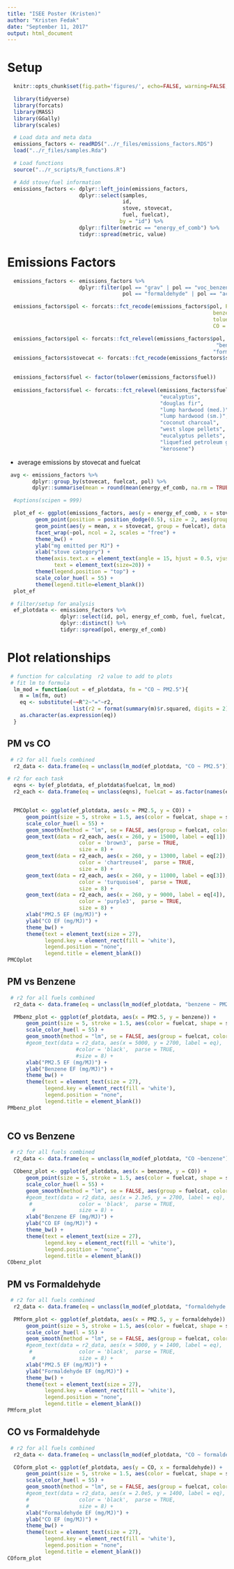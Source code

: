 ```yaml
---
title: "ISEE Poster (Kristen)"
author: "Kristen Fedak"
date: "September 11, 2017"
output: html_document
---
```


# Setup

```r
  knitr::opts_chunk$set(fig.path='figures/', echo=FALSE, warning=FALSE, message=FALSE, cache=FALSE)
```

```r
  library(tidyverse)
  library(forcats)
  library(MASS)
  library(GGally)
  library(scales)
```

```r
  # Load data and meta data
  emissions_factors <- readRDS("../r_files/emissions_factors.RDS")
  load("../r_files/samples.Rda")
```

```r
  # Load functions
  source("../r_scripts/R_functions.R")
```


```r
  # Add stove/fuel information
  emissions_factors <- dplyr::left_join(emissions_factors, 
                       dplyr::select(samples,
                                     id,
                                     stove, stovecat,
                                     fuel, fuelcat),
                                    by = "id") %>%
                       dplyr::filter(metric == "energy_ef_comb") %>%
                       tidyr::spread(metric, value)
```

# Emissions Factors

```r
  emissions_factors <- emissions_factors %>% 
                       dplyr::filter(pol == "grav" | pol == "voc_benzene" | pol == "co" |
                                     pol == "formaldehyde" | pol == "acetaldehyde" | pol == "voc_toluene", id != "1A")

  emissions_factors$pol <- forcats::fct_recode(emissions_factors$pol, PM2.5 = "grav",
                                                                  benzene = "voc_benzene",
                                                                  toluene = "voc_toluene",
                                                                  CO = "co")

  emissions_factors$pol <- forcats::fct_relevel(emissions_factors$pol, "PM2.5", "CO",
                                                                   "benzene", "toluene",
                                                                  "formaldehyde", "acetaldehyde")
  emissions_factors$stovecat <- forcats::fct_recode(emissions_factors$stovecat, insulated = "improved",
                                                                                liquid = "advanced")

  emissions_factors$fuel <- factor(tolower(emissions_factors$fuel))
  
  emissions_factors$fuel <- forcats::fct_relevel(emissions_factors$fuel, "oak",
                                                 "eucalyptus",
                                                 "douglas fir",
                                                 "lump hardwood (med.)",
                                                 "lump hardwood (sm.)",
                                                 "coconut charcoal",
                                                 "west slope pellets",
                                                 "eucalyptus pellets",
                                                 "liquefied petroleum gas",
                                                 "kerosene")
```

* average emissions by stovecat and fuelcat

```r
 avg <- emissions_factors %>%
        dplyr::group_by(stovecat, fuelcat, pol) %>%
        dplyr::summarise(mean = round(mean(energy_ef_comb, na.rm = TRUE), 1))
```



```r
  #options(scipen = 999)

  plot_ef <- ggplot(emissions_factors, aes(y = energy_ef_comb, x = stovecat)) +
         geom_point(position = position_dodge(0.5), size = 2, aes(group = fuel, color = fuel)) +
         geom_point(aes(y = mean, x = stovecat, group = fuelcat), data = avg, position = position_dodge(0.5), shape = 4, size = 2, stroke = 2) +
         facet_wrap(~pol, ncol = 2, scales = "free") +
         theme_bw() +
         ylab("mg emitted per MJ") +
         xlab("stove category") +
         theme(axis.text.x = element_text(angle = 15, hjust = 0.5, vjust = 0.55),
               text = element_text(size=20)) +
         theme(legend.position = "top") +
         scale_color_hue(l = 55) +
         theme(legend.title=element_blank())
  plot_ef

```


```r
 # filter/setup for analysis
  ef_plotdata <- emissions_factors %>%
                 dplyr::select(id, pol, energy_ef_comb, fuel, fuelcat, stove, stovecat) %>%
                 dplyr::distinct() %>%
                 tidyr::spread(pol, energy_ef_comb)
```

# Plot relationships 

```r
 # function for calculating  r2 value to add to plots
 # fit lm to formula
  lm_mod = function(out = ef_plotdata, fm = "CO ~ PM2.5"){
    m = lm(fm, out)
    eq <- substitute(~~R^2~"="~r2, 
                     list(r2 = format(summary(m)$r.squared, digits = 2)))
    as.character(as.expression(eq))
  }

```

## PM vs CO

```r
 # r2 for all fuels combined
  r2_data <- data.frame(eq = unclass(lm_mod(ef_plotdata, "CO ~ PM2.5")))

# r2 for each task
  eqns <- by(ef_plotdata, ef_plotdata$fuelcat, lm_mod)
  r2_each <- data.frame(eq = unclass(eqns), fuelcat = as.factor(names(eqns)))


  PMCOplot <- ggplot(ef_plotdata, aes(x = PM2.5, y = CO)) + 
      geom_point(size = 5, stroke = 1.5, aes(color = fuelcat, shape = stovecat)) +
      scale_color_hue(l = 55) +
      geom_smooth(method = "lm", se = FALSE, aes(group = fuelcat, color = fuelcat)) +
      geom_text(data = r2_each, aes(x = 260, y = 15000, label = eq[1]),
                       color = 'brown3',  parse = TRUE,
                       size = 8) +
      geom_text(data = r2_each, aes(x = 260, y = 13000, label = eq[2]),
                       color = 'chartreuse4',  parse = TRUE,
                       size = 8) +
      geom_text(data = r2_each, aes(x = 260, y = 11000, label = eq[3]),
                       color = 'turquoise4',  parse = TRUE,
                       size = 8) +
      geom_text(data = r2_each, aes(x = 260, y = 9000, label = eq[4]),
                       color = 'purple3',  parse = TRUE,
                       size = 8) +
      xlab("PM2.5 EF (mg/MJ)") +
      ylab("CO EF (mg/MJ)") +
      theme_bw() +
      theme(text = element_text(size = 27),
            legend.key = element_rect(fill = 'white'),
            legend.position = "none",
            legend.title = element_blank())
PMCOplot
```


## PM vs Benzene

```r
 # r2 for all fuels combined
  r2_data <- data.frame(eq = unclass(lm_mod(ef_plotdata, "benzene ~ PM2.5")))

  PMbenz_plot <- ggplot(ef_plotdata, aes(x = PM2.5, y = benzene)) + 
      geom_point(size = 5, stroke = 1.5, aes(color = fuelcat, shape = stovecat)) +
      scale_color_hue(l = 55) +
      geom_smooth(method = "lm", se = FALSE, aes(group = fuelcat, color = fuelcat)) +
      #geom_text(data = r2_data, aes(x = 5000, y = 2700, label = eq),
                      #color = 'black',  parse = TRUE,
                      #size = 8) +
      xlab("PM2.5 EF (mg/MJ)") +
      ylab("Benzene EF (mg/MJ)") +
      theme_bw() +
      theme(text = element_text(size = 27),
            legend.key = element_rect(fill = 'white'),
            legend.position = "none",
            legend.title = element_blank())
PMbenz_plot
  
```

## CO vs Benzene

```r
 # r2 for all fuels combined
  r2_data <- data.frame(eq = unclass(lm_mod(ef_plotdata, "CO ~benzene")))

  CObenz_plot <- ggplot(ef_plotdata, aes(x = benzene, y = CO)) + 
      geom_point(size = 5, stroke = 1.5, aes(color = fuelcat, shape = stovecat)) +
      scale_color_hue(l = 55) +
      geom_smooth(method = "lm", se = FALSE, aes(group = fuelcat, color = fuelcat)) +
      #geom_text(data = r2_data, aes(x = 2.3e5, y = 2700, label = eq),
       #               color = 'black',  parse = TRUE,
        #              size = 8) +
      xlab("Benzene EF (mg/MJ)") +
      ylab("CO EF (mg/MJ)") +
      theme_bw() +
      theme(text = element_text(size = 27),
            legend.key = element_rect(fill = 'white'),
            legend.position = "none",
            legend.title = element_blank())
CObenz_plot
```

## PM vs Formaldehyde

```r
 # r2 for all fuels combined
  r2_data <- data.frame(eq = unclass(lm_mod(ef_plotdata, "formaldehyde ~ PM2.5")))

  PMform_plot <- ggplot(ef_plotdata, aes(x = PM2.5, y = formaldehyde)) + 
      geom_point(size = 5, stroke = 1.5, aes(color = fuelcat, shape = stovecat)) +
      scale_color_hue(l = 55) +
      geom_smooth(method = "lm", se = FALSE, aes(group = fuelcat, color = fuelcat)) +
      #geom_text(data = r2_data, aes(x = 5000, y = 1400, label = eq),
       #               color = 'black',  parse = TRUE,
        #              size = 8) +
      xlab("PM2.5 EF (mg/MJ)") +
      ylab("Formaldehyde EF (mg/MJ)") +
      theme_bw() +
      theme(text = element_text(size = 27),
            legend.key = element_rect(fill = 'white'),
            legend.position = "none",
            legend.title = element_blank())
PMform_plot
```

## CO vs Formaldehyde

```r
 # r2 for all fuels combined
  r2_data <- data.frame(eq = unclass(lm_mod(ef_plotdata, "CO ~ formaldehyde")))

  COform_plot <- ggplot(ef_plotdata, aes(y = CO, x = formaldehyde)) + 
      geom_point(size = 5, stroke = 1.5, aes(color = fuelcat, shape = stovecat)) +
      scale_color_hue(l = 55) +
      geom_smooth(method = "lm", se = FALSE, aes(group = fuelcat, color = fuelcat)) +
      #geom_text(data = r2_data, aes(x = 2.0e5, y = 1400, label = eq),
      #                color = 'black',  parse = TRUE,
      #                size = 8) +
      xlab("Formaldehyde EF (mg/MJ)") +
      ylab("CO EF (mg/MJ)") +
      theme_bw() +
      theme(text = element_text(size = 27),
            legend.key = element_rect(fill = 'white'),
            legend.position = "none",
            legend.title = element_blank())
COform_plot
```

